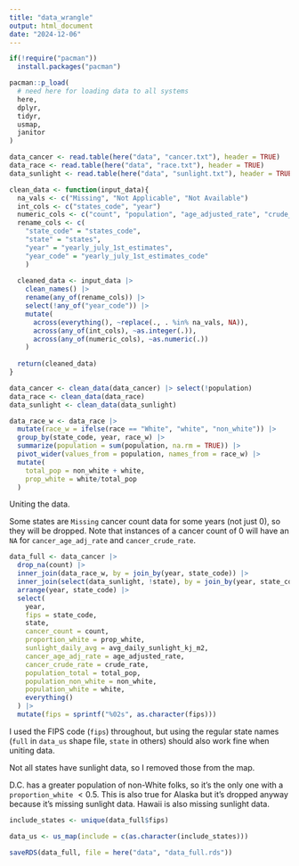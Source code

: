 ```yaml
---
title: "data_wrangle"
output: html_document
date: "2024-12-06"
---
```


```r
if(!require("pacman"))
  install.packages("pacman")

pacman::p_load(
  # need here for loading data to all systems
  here,
  dplyr,
  tidyr,
  usmap,
  janitor
)
```

```r
data_cancer <- read.table(here("data", "cancer.txt"), header = TRUE)
data_race <- read.table(here("data", "race.txt"), header = TRUE)
data_sunlight <- read.table(here("data", "sunlight.txt"), header = TRUE)
```

```r
clean_data <- function(input_data){
  na_vals <- c("Missing", "Not Applicable", "Not Available")
  int_cols <- c("states_code", "year")
  numeric_cols <- c("count", "population", "age_adjusted_rate", "crude_rate")
  rename_cols <- c(
    "state_code" = "states_code",
    "state" = "states",
    "year" = "yearly_july_1st_estimates",
    "year_code" = "yearly_july_1st_estimates_code"
    )
  
  cleaned_data <- input_data |> 
    clean_names() |> 
    rename(any_of(rename_cols)) |> 
    select(!any_of("year_code")) |> 
    mutate(
      across(everything(), ~replace(., . %in% na_vals, NA)),
      across(any_of(int_cols), ~as.integer(.)),
      across(any_of(numeric_cols), ~as.numeric(.))
    )
  
  return(cleaned_data)
}

data_cancer <- clean_data(data_cancer) |> select(!population)
data_race <- clean_data(data_race)
data_sunlight <- clean_data(data_sunlight)
```


```r
data_race_w <- data_race |> 
  mutate(race_w = ifelse(race == "White", "white", "non_white")) |> 
  group_by(state_code, year, race_w) |>
  summarize(population = sum(population, na.rm = TRUE)) |> 
  pivot_wider(values_from = population, names_from = race_w) |> 
  mutate(
    total_pop = non_white + white,
    prop_white = white/total_pop
  )
```

Uniting the data.

Some states are `Missing` cancer count data for some years (not just 0), so they will be dropped.
Note that instances of a cancer count of 0 will have an `NA` for `cancer_age_adj_rate` and `cancer_crude_rate`.

```r
data_full <- data_cancer |> 
  drop_na(count) |> 
  inner_join(data_race_w, by = join_by(year, state_code)) |> 
  inner_join(select(data_sunlight, !state), by = join_by(year, state_code)) |> 
  arrange(year, state_code) |> 
  select(
    year,
    fips = state_code,
    state,
    cancer_count = count,
    proportion_white = prop_white,
    sunlight_daily_avg = avg_daily_sunlight_kj_m2,
    cancer_age_adj_rate = age_adjusted_rate,
    cancer_crude_rate = crude_rate,
    population_total = total_pop,
    population_non_white = non_white,
    population_white = white,
    everything()
  ) |> 
  mutate(fips = sprintf("%02s", as.character(fips)))
```

I used the FIPS code (`fips`) throughout, but using the regular state names (`full` in `data_us` shape file, `state` in others) should also work fine when uniting data.

Not all states have sunlight data, so I removed those from the map.

D.C. has a greater population of non-White folks, so it's the only one with a `proportion_white` $< 0.5$. This is also true for Alaska but it's dropped anyway because it's missing sunlight data. Hawaii is also missing sunlight data.

```r
include_states <- unique(data_full$fips)

data_us <- us_map(include = c(as.character(include_states)))
```

```r
saveRDS(data_full, file = here("data", "data_full.rds"))
```

